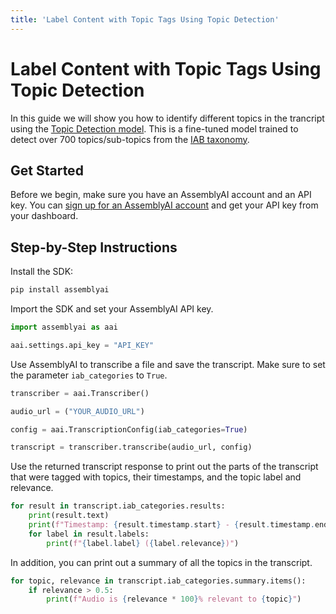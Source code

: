 ```yaml
---
title: 'Label Content with Topic Tags Using Topic Detection'
---
```





# Label Content with Topic Tags Using Topic Detection

In this guide we will show you how to identify different topics in the trancript using the [Topic Detection model](https://www.assemblyai.com/docs/audio-intelligence/topic-detection). This is a fine-tuned model trained to detect over 700 topics/sub-topics from the [IAB taxonomy](https://www.iab.com/guidelines/content-taxonomy/).

## Get Started

Before we begin, make sure you have an AssemblyAI account and an API key. You can [sign up for an AssemblyAI account](https://www.assemblyai.com/app) and get your API key from your dashboard.

## Step-by-Step Instructions

Install the SDK:


```bash
pip install assemblyai
```

Import the SDK and set your AssemblyAI API key.


```python
import assemblyai as aai

aai.settings.api_key = "API_KEY"
```

Use AssemblyAI to transcribe a file and save the transcript. Make sure to set the parameter `iab_categories` to `True`.


```python
transcriber = aai.Transcriber()

audio_url = ("YOUR_AUDIO_URL")

config = aai.TranscriptionConfig(iab_categories=True)

transcript = transcriber.transcribe(audio_url, config)
```

Use the returned transcript response to print out the parts of the transcript that were tagged with topics, their timestamps, and the topic label and relevance.


```python
for result in transcript.iab_categories.results:
    print(result.text)
    print(f"Timestamp: {result.timestamp.start} - {result.timestamp.end}")
    for label in result.labels:
        print(f"{label.label} ({label.relevance})")
```

In addition, you can print out a summary of all the topics in the transcript.


```python
for topic, relevance in transcript.iab_categories.summary.items():
    if relevance > 0.5:
        print(f"Audio is {relevance * 100}% relevant to {topic}")
```
